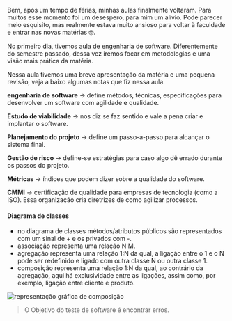 






Bem, após um tempo de férias, minhas aulas finalmente voltaram. Para
muitos esse momento foi um desespero, para mim um alívio. Pode parecer
meio esquisito, mas realmente estava muito ansioso para voltar à
faculdade e entrar nas novas matérias 🤓.








No primeiro dia, tivemos aula de engenharia de software. Diferentemente
do semestre passado, dessa vez iremos focar em metodologias e uma visão
mais prática da matéria.

Nessa aula tivemos uma breve apresentação da matéria e uma pequena
revisão, veja a baixo algumas notas que fiz nessa aula.








**engenharia de software** → define métodos, técnicas, especificações
para desenvolver um software com agilidade e qualidade.

**Estudo de viabilidade** → nos diz se faz sentido e vale a pena criar e
implantar o software.

**Planejamento do projeto** → define um passo-a-passo para alcançar o
sistema final.

**Gestão de risco** → define-se estratégias para caso algo dê errado
durante os passos do projeto.

**Métricas** → índices que podem dizer sobre a qualidade do software.

**CMMI** → certificação de qualidade para empresas de tecnologia (como a
ISO). Essa organização cria diretrizes de como agilizar processos.

#### Diagrama de classes

-   no diagrama de classes métodos/atributos públicos são representados
    com um sinal de + e os privados com -.
-   associação representa uma relação N:M.
-   agregação representa uma relação 1:N da qual, a ligação entre o 1 e
    o N pode ser redefinido e ligado com outra classe N ou outra classe
    1.
-   composição representa uma relação 1:N da qual, ao contrário da
    agregação, aqui há exclusividade entre as ligações, assim como, por
    exemplo, ligação entre cliente e produto.

![representação gráfica de composição](/image/image_232.png)

> O Objetivo do teste de software é encontrar erros.


